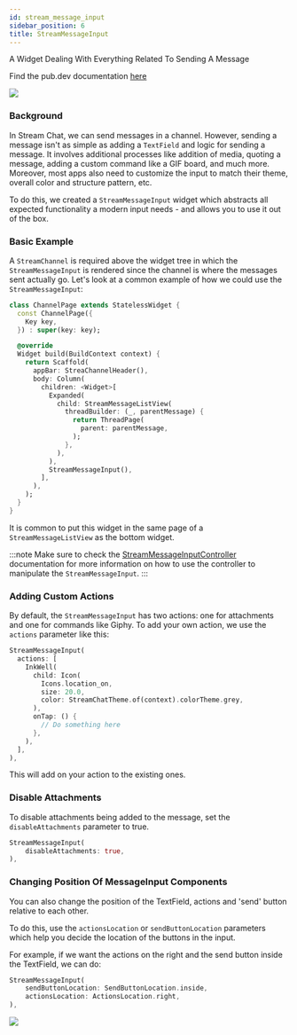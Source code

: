 ```yaml
---
id: stream_message_input
sidebar_position: 6
title: StreamMessageInput
---
```


A Widget Dealing With Everything Related To Sending A Message

Find the pub.dev documentation [here](https://pub.dev/documentation/stream_chat_flutter/latest/stream_chat_flutter/StreamMessageInput-class.html)

![](../assets/message_input.png)

### Background

In Stream Chat, we can send messages in a channel. However, sending a message isn't as simple as adding
a `TextField` and logic for sending a message. It involves additional processes like addition of media,
quoting a message, adding a custom command like a GIF board, and much more. Moreover, most apps also
need to customize the input to match their theme, overall color and structure pattern, etc.

To do this, we created a `StreamMessageInput` widget which abstracts all expected functionality a modern input
needs - and allows you to use it out of the box.

### Basic Example

A `StreamChannel` is required above the widget tree in which the `StreamMessageInput` is rendered since the channel is
where the messages sent actually go. Let's look at a common example of how we could use the `StreamMessageInput`:

```dart
class ChannelPage extends StatelessWidget {
  const ChannelPage({
    Key key,
  }) : super(key: key);

  @override
  Widget build(BuildContext context) {
    return Scaffold(
      appBar: StreaChannelHeader(),
      body: Column(
        children: <Widget>[
          Expanded(
            child: StreamMessageListView(
              threadBuilder: (_, parentMessage) {
                return ThreadPage(
                  parent: parentMessage,
                );
              },
            ),
          ),
          StreamMessageInput(),
        ],
      ),
    );
  }
}
```

It is common to put this widget in the same page of a `StreamMessageListView` as the bottom widget.

:::note
Make sure to check the [StreamMessageInputController](../04-stream_chat_flutter_core/stream_message_input_controller.mdx) documentation for more information on how to use the controller to manipulate the `StreamMessageInput`.
:::

### Adding Custom Actions

By default, the `StreamMessageInput` has two actions: one for attachments and one for commands like Giphy.
To add your own action, we use the `actions` parameter like this:

```dart
StreamMessageInput(
  actions: [
    InkWell(
      child: Icon(
        Icons.location_on,
        size: 20.0,
        color: StreamChatTheme.of(context).colorTheme.grey,
      ),
      onTap: () {
        // Do something here
      },
    ),
  ],
),
```

This will add on your action to the existing ones.

### Disable Attachments

To disable attachments being added to the message, set the `disableAttachments` parameter to true.

```dart
StreamMessageInput(
    disableAttachments: true,
),
```

### Changing Position Of MessageInput Components

You can also change the position of the TextField, actions and 'send' button relative to each other.

To do this, use the `actionsLocation` or `sendButtonLocation` parameters which help you decide the location
of the buttons in the input.

For example, if we want the actions on the right and the send button inside the TextField, we can do:

```dart
StreamMessageInput(
    sendButtonLocation: SendButtonLocation.inside,
    actionsLocation: ActionsLocation.right,
),
```

![](../assets/message_input_change_position.png)
